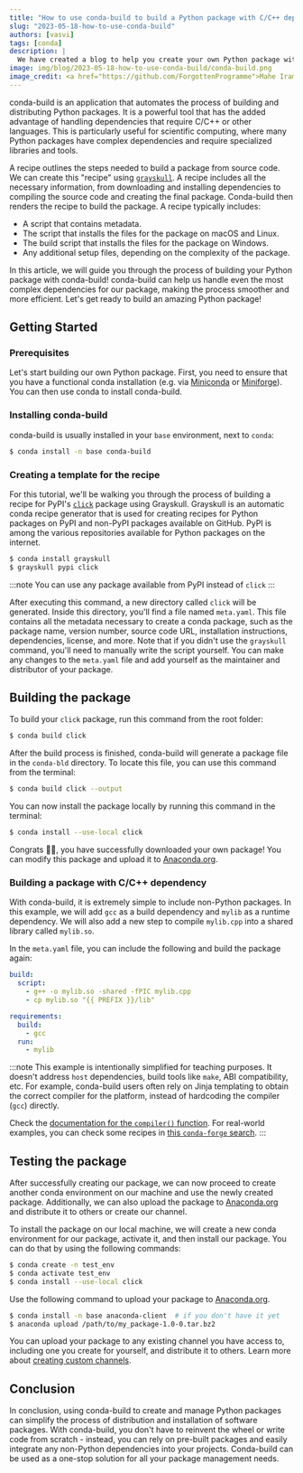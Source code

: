 ```yaml
---
title: "How to use conda-build to build a Python package with C/C++ dependencies"
slug: "2023-05-18-how-to-use-conda-build"
authors: [vasvi]
tags: [conda]
description: |
  We have created a blog to help you create your own Python package with Conda-build
image: img/blog/2023-05-18-how-to-use-conda-build/conda-build.png
image_credit: <a href="https://github.com/ForgottenProgramme">Mahe Iram Khan</a>
---
```


conda-build is an application that automates the process of building and distributing Python packages. It is a powerful tool that has the added advantage of handling dependencies that require C/C++ or other languages. This is particularly useful for scientific computing, where many Python packages have complex dependencies and require specialized libraries and tools.

A recipe outlines the steps needed to build a package from source code. We can create this "recipe" using [`grayskull`](https://github.com/conda/grayskull). A recipe includes all the necessary information, from downloading and installing dependencies to compiling the source code and creating the final package. Conda-build then renders the recipe to build the package. A recipe typically includes:

- A script that contains metadata.
- The script that installs the files for the package on macOS and Linux.
- The build script that installs the files for the package on Windows.
- Any additional setup files, depending on the complexity of the package.

In this article, we will guide you through the process of building your Python package with conda-build! conda-build can help us handle even the most complex dependencies for our package, making the process smoother and more efficient. Let's get ready to build an amazing Python package!

<!-- truncate -->

## Getting Started

### Prerequisites

Let's start building our own Python package. First, you need to ensure that you have a functional conda installation (e.g. via [Miniconda](https://docs.conda.io/en/latest/miniconda.html) or [Miniforge](https://github.com/conda-forge/miniforge/releases/latest)). You can then use conda to install conda-build.

### Installing conda-build

conda-build is usually installed in your `base` environment, next to `conda`:

```bash
$ conda install -n base conda-build
```

### Creating a template for the recipe

For this tutorial, we'll be walking you through the process of building a recipe for PyPI's [`click`](https://github.com/pallets/click) package using Grayskull. Grayskull is an automatic conda recipe generator that is used for creating recipes for Python packages on PyPI and non-PyPI packages available on GitHub. PyPI is among the various repositories available for Python packages on the internet.

```bash
$ conda install grayskull
$ grayskull pypi click
```

:::note
You can use any package available from PyPI instead of `click`
:::

After executing this command, a new directory called `click` will be generated. Inside this directory, you'll find a file named `meta.yaml`. This file contains all the metadata necessary to create a conda package, such as the package name, version number, source code URL, installation instructions, dependencies, license, and more. Note that if you didn't use the `grayskull` command, you'll need to manually write the script yourself. You can make any changes to the `meta.yaml` file and add yourself as the maintainer and distributor of your package.

## Building the package

To build your `click` package, run this command from the root folder:

```bash
$ conda build click
```

After the build process is finished, conda-build will generate a package file in the `conda-bld` directory.
To locate this file, you can use this command from the terminal:

```bash
$ conda build click --output
```

You can now install the package locally by running this command in the terminal:

```bash
$ conda install --use-local click
```

Congrats 🎊🎉, you have successfully downloaded your own package! You can modify this package and upload it to <a href="https://anaconda.org/">Anaconda.org</a>.

### Building a package with C/C++ dependency

With conda-build, it is extremely simple to include non-Python packages. In this example, we will add `gcc` as a build dependency and `mylib` as a runtime dependency. We will also add a new step to compile `mylib.cpp` into a shared library called `mylib.so`.

In the `meta.yaml` file, you can include the following and build the package again:

```yaml
build:
  script:
    - g++ -o mylib.so -shared -fPIC mylib.cpp
    - cp mylib.so "{{ PREFIX }}/lib"

requirements:
  build:
    - gcc
  run:
    - mylib
```

:::note
This example is intentionally simplified for teaching purposes. It doesn't address `host` dependencies, build tools like `make`, ABI compatibility, etc.
For example, conda-build users often rely on Jinja templating to obtain the correct compiler for the platform, instead of hardcoding the compiler (`gcc`) directly.

Check the [documentation for the `compiler()` function](https://docs.conda.io/projects/conda-build/en/stable/resources/variants.html#self-consistent-package-ecosystems).
For real-world examples, you can check some recipes in [this `conda-forge` search](<https://github.com/search?q=org%3Aconda-forge%20compiler(%27c%27)%20path%3Ameta.yaml&type=code>).
:::

## Testing the package

After successfully creating our package, we can now proceed to create another conda environment on our machine and use the newly created package. Additionally, we can also upload the package to [Anaconda.org](https://anaconda.org/) and distribute it to others or create our channel.

To install the package on our local machine, we will create a new conda environment for our package, activate it, and then install our package. You can do that by using the following commands:

```bash
$ conda create -n test_env
$ conda activate test_env
$ conda install --use-local click
```

Use the following command to upload your package to [Anaconda.org](https://anaconda.org/).

```bash
$ conda install -n base anaconda-client  # if you don't have it yet
$ anaconda upload /path/to/my_package-1.0-0.tar.bz2
```

You can upload your package to any existing channel you have access to, including one you create for yourself, and distribute it to others. Learn more about [creating custom channels](https://docs.conda.io/projects/conda/en/latest/user-guide/tasks/create-custom-channels.html).

## Conclusion

In conclusion, using conda-build to create and manage Python packages can simplify the process of distribution and installation of software packages. With conda-build, you don't have to reinvent the wheel or write code from scratch - instead, you can rely on pre-built packages and easily integrate any non-Python dependencies into your projects. Conda-build can be used as a one-stop solution for all your package management needs.
